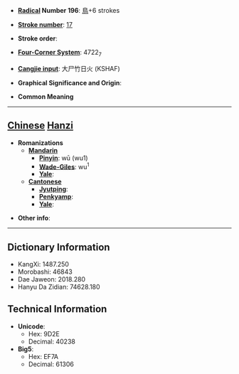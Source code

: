 * '''[[Wiktionary:Chinese radical index| Radical]] Number 196''': [[Wiktionary:Chinese radical index 鳥|鳥]]+6 strokes

* '''[[Wiktionary:Chinese total strokes index|Stroke number]]''': [[Wiktionary:Chinese total strokes index 17|17]]

* '''Stroke order''': 

* '''[[Wiktionary:Chinese four corner index|Four-Corner System]]''': 4722<sub>7</sub>

* '''[[Wiktionary:Chinese Cangjie index|Cangjie input]]''': 大尸竹日火 (KSHAF)

* '''Graphical Significance and Origin''': 

* '''Common Meaning'''

----

== [[Chinese]] [[Hanzi]] ==

* '''Romanizations'''
** '''[[Mandarin]]'''
*** '''[[Pinyin]]''': wū (wu1)
*** '''[[Wade-Giles]]''': wu<sup>1</sup>
*** '''[[Yale]]''': 
** '''[[Cantonese]]'''
*** '''[[Jyutping]]''':
*** '''[[Penkyamp]]''': 
*** '''[[Yale]]''': 

* '''Other info''': 

----

== Dictionary Information ==

* KangXi: 1487.250
* Morobashi: 46843
* Dae Jaweon: 2018.280
* Hanyu Da Zidian: 74628.180

== Technical Information ==

* '''Unicode''':
** Hex: 9D2E
** Decimal: 40238
* '''Big5''':
** Hex: EF7A
** Decimal: 61306